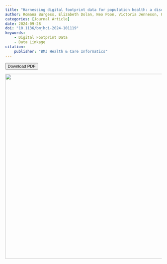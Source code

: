 ```yaml
---
title: "Harnessing digital footprint data for population health: a discussion on collaboration, challenges and opportunities in the UK"
author: Romana Burgess, Elizabeth Dolan, Neo Poon, Victoria Jenneson, Francesca Pontin, Torty Sivill, Michelle Morris, Anya Skatova
categories: [Journal Article]
date: 2024-09-28
doi: "10.1136/bmjhci-2024-101119" 
keywords: 
    - Digital Footprint Data
    - Data Linkage
citation: 
    publisher: "BMJ Health & Care Informatics"
---
```


<!-- Button to download PDF -->

<button id="download-btn" onclick="downloadPDF()">

Download PDF
</button>


<!-- JavaScript function to handle the download -->

```{=html}
<script>
function downloadPDF() {
   // Path to your PDF file (relative)
   var pdfPath = '/paper_pdf_jpeg/harnessing_digital_footprint.pdf';
   // Create a temporary link to trigger the download
   var link = document.createElement('a');
   link.href = pdfPath;
   link.download = 'harnessing_digital_footprint.pdf';  // Optionally, specify the file name
   // Append the link to the body (required for it to work in some browsers)
   document.body.appendChild(link);
   // Trigger the click event to start the download
   link.click();
   // Remove the link from the DOM after the download starts
   document.body.removeChild(link);
}
</script>
```

![](../paper_pdf_jpeg/harnessing_digital_footprint.jpg){width="595"}